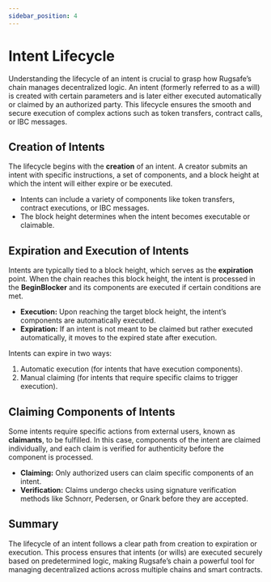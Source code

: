 ```yaml
---
sidebar_position: 4
---
```


# Intent Lifecycle

Understanding the lifecycle of an intent is crucial to grasp how Rugsafe’s chain manages decentralized logic. An intent (formerly referred to as a will) is created with certain parameters and is later either executed automatically or claimed by an authorized party. This lifecycle ensures the smooth and secure execution of complex actions such as token transfers, contract calls, or IBC messages.

## Creation of Intents

The lifecycle begins with the **creation** of an intent. A creator submits an intent with specific instructions, a set of components, and a block height at which the intent will either expire or be executed.

- Intents can include a variety of components like token transfers, contract executions, or IBC messages.
- The block height determines when the intent becomes executable or claimable.

## Expiration and Execution of Intents

Intents are typically tied to a block height, which serves as the **expiration** point. When the chain reaches this block height, the intent is processed in the **BeginBlocker** and its components are executed if certain conditions are met.

- **Execution:** Upon reaching the target block height, the intent’s components are automatically executed.
- **Expiration:** If an intent is not meant to be claimed but rather executed automatically, it moves to the expired state after execution.

Intents can expire in two ways:
1. Automatic execution (for intents that have execution components).
2. Manual claiming (for intents that require specific claims to trigger execution).

## Claiming Components of Intents

Some intents require specific actions from external users, known as **claimants**, to be fulfilled. In this case, components of the intent are claimed individually, and each claim is verified for authenticity before the component is processed.

- **Claiming:** Only authorized users can claim specific components of an intent.
- **Verification:** Claims undergo checks using signature verification methods like Schnorr, Pedersen, or Gnark before they are accepted.

## Summary

The lifecycle of an intent follows a clear path from creation to expiration or execution. This process ensures that intents (or wills) are executed securely based on predetermined logic, making Rugsafe’s chain a powerful tool for managing decentralized actions across multiple chains and smart contracts.
